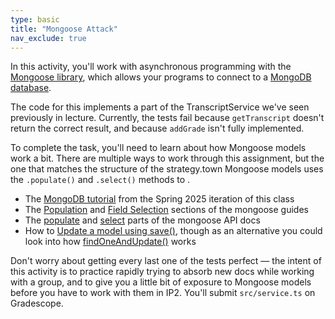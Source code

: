 ```yaml
---
type: basic
title: "Mongoose Attack"
nav_exclude: true
---
```


In this activity, you'll work with asynchronous programming with the [Mongoose library](https://mongoosejs.com/), which allows your programs to connect to a [MongoDB database](https://www.mongodb.com/).

The code for this implements a part of the TranscriptService we've seen previously in lecture. Currently, the tests fail because `getTranscript` doesn't return the correct result, and because `addGrade` isn't fully implemented.

To complete the task, you'll need to learn about how Mongoose models work a bit. There are multiple ways to work through this assignment, but the one that matches the structure of the strategy.town Mongoose models uses the `.populate()` and `.select()` methods to .

- The [MongoDB tutorial](https://neu-se.github.io/CS4530-Spring-2025/tutorials/week1-mongodb-mongoose) from the Spring 2025 iteration of this class
- The [Population](https://mongoosejs.com/docs/populate.html#population) and [Field Selection](https://mongoosejs.com/docs/populate.html#field-selection) sections of the mongoose guides
- The [populate](<https://mongoosejs.com/docs/api/query.html#Query.prototype.populate()>) and [select](<https://mongoosejs.com/docs/api/query.html#Query.prototype.select()>) parts of the  mongoose API docs
- How to [Update a model using save()](https://mongoosejs.com/docs/documents.html#updating-using-save), though as an alternative you could look into how [findOneAndUpdate()](https://mongoosejs.com/docs/tutorials/findoneandupdate.html) works

Don't worry about getting every last one of the tests perfect — the intent of this activity is to practice rapidly trying to absorb new docs while working with a group, and to give you a little bit of exposure to Mongoose models before you have to work with them in IP2. You'll submit `src/service.ts` on Gradescope.
